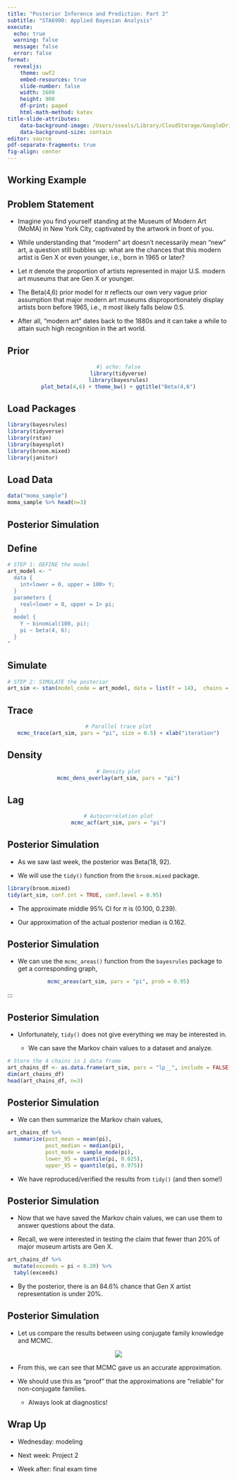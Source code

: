 ```yaml
---
title: "Posterior Inference and Prediction: Part 2"
subtitle: "STA6990: Applied Bayesian Analysis"
execute:
  echo: true
  warning: false
  message: false
  error: false
format: 
  revealjs:
    theme: uwf2
    embed-resources: true
    slide-number: false
    width: 1600
    height: 900
    df-print: paged
    html-math-method: katex
title-slide-attributes:
    data-background-image: /Users/sseals/Library/CloudStorage/GoogleDrive-sseals@uwf.edu/My Drive/00 - Personal/R/quarto themes/title.png
    data-background-size: contain 
editor: source
pdf-separate-fragments: true
fig-align: center
---
```


## Working Example {background-image="/Users/sseals/Library/CloudStorage/GoogleDrive-sseals@uwf.edu/My Drive/00 - Personal/R/quarto themes/slide.png" background-size="contain"} 

::: {.panel-tabset}

## Problem Statement

- Imagine you find yourself standing at the Museum of Modern Art (MoMA) in New York City, captivated by the artwork in front of you. 
    
- While understanding that "modern" art doesn’t necessarily mean "new" art, a question still bubbles up: what are the chances that this modern artist is Gen X or even younger, i.e., born in 1965 or later? 
    
- Let $\pi$ denote the proportion of artists represented in major U.S. modern art museums that are Gen X or younger. 
    
- The Beta(4,6) prior model for $\pi$ reflects our own very vague prior assumption that major modern art museums disproportionately display artists born before 1965, i.e., $\pi$  most likely falls below 0.5. 
    
- After all, "modern art" dates back to the 1880s and it can take a while to attain such high recognition in the art world.

## Prior

<center>
```r
#| echo: false
library(tidyverse)
library(bayesrules)
plot_beta(4,6) + theme_bw() + ggtitle("Beta(4,6")
```
</center>
    

## Load Packages

```r
library(bayesrules)
library(tidyverse)
library(rstan)
library(bayesplot)
library(broom.mixed)
library(janitor)
```

## Load Data

```r
data("moma_sample")
moma_sample %>% head(n=3)
```
    
:::    
    
## Posterior Simulation {background-image="/Users/sseals/Library/CloudStorage/GoogleDrive-sseals@uwf.edu/My Drive/00 - Personal/R/quarto themes/slide.png" background-size="contain"}

::: {.panel-tabset} 

## Define 

```r
# STEP 1: DEFINE the model
art_model <- "
  data {
    int<lower = 0, upper = 100> Y;
  }
  parameters {
    real<lower = 0, upper = 1> pi;
  }
  model {
    Y ~ binomial(100, pi);
    pi ~ beta(4, 6);
  }
"
```

## Simulate

```r
# STEP 2: SIMULATE the posterior
art_sim <- stan(model_code = art_model, data = list(Y = 14),  chains = 4, iter = 5000*2, seed = 84735)
```
    
## Trace 

<center>
```r
# Parallel trace plot
mcmc_trace(art_sim, pars = "pi", size = 0.5) + xlab("iteration")
```
</center>

## Density

<center>
```r
# Density plot
mcmc_dens_overlay(art_sim, pars = "pi")
```
</center>

## Lag

<center>
```r
# Autocorrelation plot
mcmc_acf(art_sim, pars = "pi")
```
</center>

:::

## Posterior Simulation {background-image="/Users/sseals/Library/CloudStorage/GoogleDrive-sseals@uwf.edu/My Drive/00 - Personal/R/quarto themes/slide.png" background-size="contain"}

- As we saw last week, the posterior was Beta(18, 92).

- We will use the `tidy()` function from the `broom.mixed` package.

```r
library(broom.mixed)
tidy(art_sim, conf.int = TRUE, conf.level = 0.95)
```

- The approximate middle 95% CI for $\pi$ is (0.100, 0.239).

- Our approximation of the actual posterior median is 0.162.

## Posterior Simulation {background-image="/Users/sseals/Library/CloudStorage/GoogleDrive-sseals@uwf.edu/My Drive/00 - Personal/R/quarto themes/slide.png" background-size="contain"}

- We can use the `mcmc_areas()` function from the `bayesrules` package to get a corresponding graph,

<center>
```r
mcmc_areas(art_sim, pars = "pi", prob = 0.95)
```
</center>

:::

## Posterior Simulation {background-image="/Users/sseals/Library/CloudStorage/GoogleDrive-sseals@uwf.edu/My Drive/00 - Personal/R/quarto themes/slide.png" background-size="contain"}

- Unfortunately, `tidy()` does not give everything we may be interested in.

    - We can save the Markov chain values to a dataset and analyze. 

```r
# Store the 4 chains in 1 data frame
art_chains_df <- as.data.frame(art_sim, pars = "lp__", include = FALSE)
dim(art_chains_df)
head(art_chains_df, n=3)
```

## Posterior Simulation {background-image="/Users/sseals/Library/CloudStorage/GoogleDrive-sseals@uwf.edu/My Drive/00 - Personal/R/quarto themes/slide.png" background-size="contain"}

- We can then summarize the Markov chain values,

```r
art_chains_df %>% 
  summarize(post_mean = mean(pi), 
            post_median = median(pi),
            post_mode = sample_mode(pi),
            lower_95 = quantile(pi, 0.025),
            upper_95 = quantile(pi, 0.975))
```

- We have reproduced/verified the results from `tidy()` (and then some!)

## Posterior Simulation {background-image="/Users/sseals/Library/CloudStorage/GoogleDrive-sseals@uwf.edu/My Drive/00 - Personal/R/quarto themes/slide.png" background-size="contain"}

- Now that we have saved the Markov chain values, we can use them to answer questions about the data.

- Recall, we were interested in testing the claim that fewer than 20% of major museum artists are Gen X.

```r
art_chains_df %>% 
  mutate(exceeds = pi < 0.20) %>% 
  tabyl(exceeds)
```

- By the posterior, there is an 84.6% chance that Gen X artist representation is under 20%.

## Posterior Simulation {background-image="/Users/sseals/Library/CloudStorage/GoogleDrive-sseals@uwf.edu/My Drive/00 - Personal/R/quarto themes/slide.png" background-size="contain"}

- Let us compare the results between using conjugate family knowledge and MCMC.

<center><img src = "images/W14-L1-a.png"></center>

- From this, we can see that MCMC gave us an accurate approximation.

- We should use this as "proof" that the approximations are "reliable" for non-conjugate families.

    - Always look at diagnostics!
    
## Wrap Up {background-image="/Users/sseals/Library/CloudStorage/GoogleDrive-sseals@uwf.edu/My Drive/00 - Personal/R/quarto themes/slide.png" background-size="contain"}

- Wednesday: modeling 

- Next week: Project 2 

- Week after: final exam time 
    